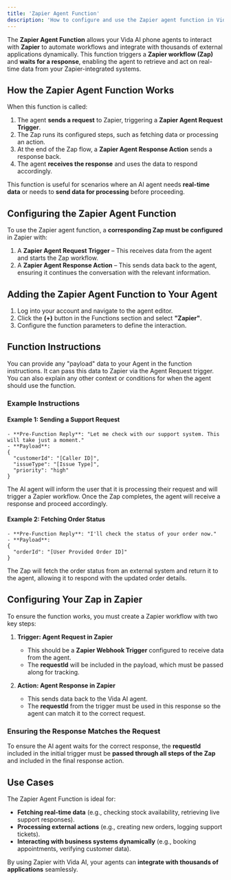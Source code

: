 ```yaml
---
title: 'Zapier Agent Function'
description: 'How to configure and use the Zapier agent function in Vida AI phone agents.'
---
```


The **Zapier Agent Function** allows your Vida AI phone agents to interact with **Zapier** to automate workflows and integrate with thousands of external applications dynamically. This function triggers a **Zapier workflow (Zap)** and **waits for a response**, enabling the agent to retrieve and act on real-time data from your Zapier-integrated systems.

## How the Zapier Agent Function Works

When this function is called:
1. The agent **sends a request** to Zapier, triggering a **Zapier Agent Request Trigger**.
2. The Zap runs its configured steps, such as fetching data or processing an action.
3. At the end of the Zap flow, a **Zapier Agent Response Action** sends a response back.
4. The agent **receives the response** and uses the data to respond accordingly.

This function is useful for scenarios where an AI agent needs **real-time data** or needs to **send data for processing** before proceeding.

## Configuring the Zapier Agent Function

To use the Zapier agent function, a **corresponding Zap must be configured** in Zapier with:
1. A **Zapier Agent Request Trigger** – This receives data from the agent and starts the Zap workflow.
2. A **Zapier Agent Response Action** – This sends data back to the agent, ensuring it continues the conversation with the relevant information.

## Adding the Zapier Agent Function to Your Agent

1. Log into your account and navigate to the agent editor.
2. Click the **(+)** button in the Functions section and select **"Zapier"**.
3. Configure the function parameters to define the interaction.

## Function Instructions

You can provide any "payload" data to your Agent in the function instructions. It can pass this data to Zapier via the Agent Request trigger. You can also explain any other context or conditions for when the agent should use the function.

### **Example Instructions**

#### Example 1: Sending a Support Request

```
- **Pre-Function Reply**: "Let me check with our support system. This will take just a moment."
- **Payload**:
{
  "customerId": "[Caller ID]",
  "issueType": "[Issue Type]",
  "priority": "high"
}
```

The AI agent will inform the user that it is processing their request and will trigger a Zapier workflow. Once the Zap completes, the agent will receive a response and proceed accordingly.

#### Example 2: Fetching Order Status

```
- **Pre-Function Reply**: "I'll check the status of your order now."
- **Payload**:
{
  "orderId": "[User Provided Order ID]"
}
```

The Zap will fetch the order status from an external system and return it to the agent, allowing it to respond with the updated order details.

## **Configuring Your Zap in Zapier**

To ensure the function works, you must create a Zapier workflow with two key steps:

1. **Trigger: Agent Request in Zapier**
   - This should be a **Zapier Webhook Trigger** configured to receive data from the agent.
   - The **requestId** will be included in the payload, which must be passed along for tracking.

2. **Action: Agent Response in Zapier**
   - This sends data back to the Vida AI agent.
   - The **requestId** from the trigger must be used in this response so the agent can match it to the correct request.

### **Ensuring the Response Matches the Request**
To ensure the AI agent waits for the correct response, the **requestId** included in the initial trigger must be **passed through all steps of the Zap** and included in the final response action.

## **Use Cases**

The Zapier Agent Function is ideal for:
- **Fetching real-time data** (e.g., checking stock availability, retrieving live support responses).
- **Processing external actions** (e.g., creating new orders, logging support tickets).
- **Interacting with business systems dynamically** (e.g., booking appointments, verifying customer data).

By using Zapier with Vida AI, your agents can **integrate with thousands of applications** seamlessly.



